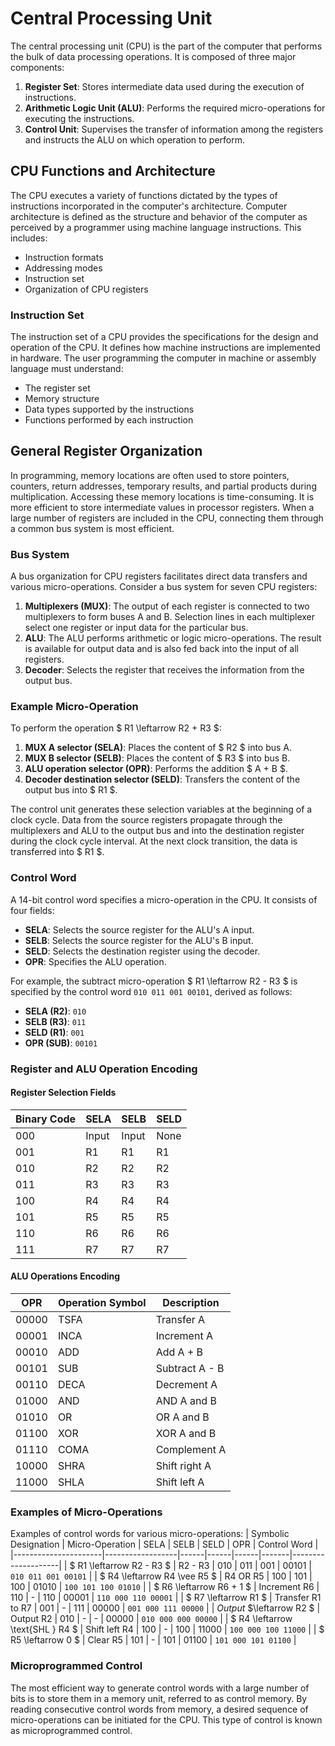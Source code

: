 # Central Processing Unit 

The central processing unit (CPU) is the part of the computer that performs the bulk of data processing operations. It is composed of three major components:

1. **Register Set**: Stores intermediate data used during the execution of instructions.
2. **Arithmetic Logic Unit (ALU)**: Performs the required micro-operations for executing the instructions.
3. **Control Unit**: Supervises the transfer of information among the registers and instructs the ALU on which operation to perform.

## CPU Functions and Architecture

The CPU executes a variety of functions dictated by the types of instructions incorporated in the computer's architecture. Computer architecture is defined as the structure and behavior of the computer as perceived by a programmer using machine language instructions. This includes:

- Instruction formats
- Addressing modes
- Instruction set
- Organization of CPU registers

### Instruction Set

The instruction set of a CPU provides the specifications for the design and operation of the CPU. It defines how machine instructions are implemented in hardware. The user programming the computer in machine or assembly language must understand:

- The register set
- Memory structure
- Data types supported by the instructions
- Functions performed by each instruction

## General Register Organization

In programming, memory locations are often used to store pointers, counters, return addresses, temporary results, and partial products during multiplication. Accessing these memory locations is time-consuming. It is more efficient to store intermediate values in processor registers. When a large number of registers are included in the CPU, connecting them through a common bus system is most efficient.

### Bus System

A bus organization for CPU registers facilitates direct data transfers and various micro-operations. Consider a bus system for seven CPU registers:

1. **Multiplexers (MUX)**: The output of each register is connected to two multiplexers to form buses A and B. Selection lines in each multiplexer select one register or input data for the particular bus.
2. **ALU**: The ALU performs arithmetic or logic micro-operations. The result is available for output data and is also fed back into the input of all registers.
3. **Decoder**: Selects the register that receives the information from the output bus.

### Example Micro-Operation

To perform the operation $ R1 \leftarrow R2 + R3 $:

1. **MUX A selector (SELA)**: Places the content of $ R2 $ into bus A.
2. **MUX B selector (SELB)**: Places the content of $ R3 $ into bus B.
3. **ALU operation selector (OPR)**: Performs the addition $ A + B $.
4. **Decoder destination selector (SELD)**: Transfers the content of the output bus into $ R1 $.

The control unit generates these selection variables at the beginning of a clock cycle. Data from the source registers propagate through the multiplexers and ALU to the output bus and into the destination register during the clock cycle interval. At the next clock transition, the data is transferred into $ R1 $.

### Control Word

A 14-bit control word specifies a micro-operation in the CPU. It consists of four fields:
- **SELA**: Selects the source register for the ALU's A input.
- **SELB**: Selects the source register for the ALU's B input.
- **SELD**: Selects the destination register using the decoder.
- **OPR**: Specifies the ALU operation.

For example, the subtract micro-operation $ R1 \leftarrow R2 - R3 $ is specified by the control word `010 011 001 00101`, derived as follows:
- **SELA (R2)**: `010`
- **SELB (R3)**: `011`
- **SELD (R1)**: `001`
- **OPR (SUB)**: `00101`

### Register and ALU Operation Encoding

#### Register Selection Fields
| Binary Code | SELA | SELB | SELD |
|-------------|------|------|------|
| 000         | Input| Input| None |
| 001         | R1   | R1   | R1   |
| 010         | R2   | R2   | R2   |
| 011         | R3   | R3   | R3   |
| 100         | R4   | R4   | R4   |
| 101         | R5   | R5   | R5   |
| 110         | R6   | R6   | R6   |
| 111         | R7   | R7   | R7   |

#### ALU Operations Encoding
| OPR    | Operation Symbol | Description       |
|--------|------------------|-------------------|
| 00000  | TSFA             | Transfer A        |
| 00001  | INCA             | Increment A       |
| 00010  | ADD              | Add A + B         |
| 00101  | SUB              | Subtract A - B    |
| 00110  | DECA             | Decrement A       |
| 01000  | AND              | AND A and B       |
| 01010  | OR               | OR A and B        |
| 01100  | XOR              | XOR A and B       |
| 01110  | COMA             | Complement A      |
| 10000  | SHRA             | Shift right A     |
| 11000  | SHLA             | Shift left A      |

### Examples of Micro-Operations

Examples of control words for various micro-operations:
| Symbolic Designation | Micro-Operation  | SELA | SELB | SELD | OPR   | Control Word       |
|----------------------|------------------|------|------|------|-------|--------------------|
| $ R1 \leftarrow R2 - R3 $ | R2 - R3          | 010  | 011  | 001  | 00101 | `010 011 001 00101` |
| $ R4 \leftarrow R4 \vee R5 $ | R4 OR R5        | 100  | 101  | 100  | 01010 | `100 101 100 01010` |
| $ R6 \leftarrow R6 + 1 $ | Increment R6    | 110  | -    | 110  | 00001 | `110 000 110 00001` |
| $ R7 \leftarrow R1 $ | Transfer R1 to R7 | 001  | -    | 111  | 00000 | `001 000 111 00000` |
| $Output$ $\leftarrow R2 $ | Output R2        | 010  | -    | -    | 00000 | `010 000 000 00000` |
| $ R4 \leftarrow \text{SHL } R4 $ | Shift left R4   | 100  | -    | 100  | 11000 | `100 000 100 11000` |
| $ R5 \leftarrow 0 $ | Clear R5         | 101  | -    | 101  | 01100 | `101 000 101 01100` |

### Microprogrammed Control

The most efficient way to generate control words with a large number of bits is to store them in a memory unit, referred to as control memory. By reading consecutive control words from memory, a desired sequence of micro-operations can be initiated for the CPU. This type of control is known as microprogrammed control.

